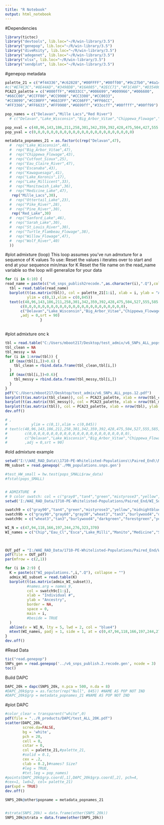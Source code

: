 ```yaml
---
title: "R Notebook"
output: html_notebook
---
```

#Dependencies
```r
library(tictoc)
library("devtools", lib.loc="~/R/win-library/3.5")
library("genepop", lib.loc="~/R/win-library/3.5")
library("diveRsity", lib.loc="~/R/win-library/3.5")
library("adegenet", lib.loc="~/R/win-library/3.5")
library("xlsx", lib.loc="~/R/win-library/3.5")
library("sendplot", lib.loc="~/R/win-library/3.5")
```
#genepop metadata
```r
palette_21 = c("#f44336","#c62828","#00FFFF","#00ff00","#9c27b0","#4a148c","#673ab7","#311b92","#2196f3","#0d47a1","#2196f3","#0d47a1","#00bcd4","#009688","#cddc39","#827717","#ffc107","#ff6f00","#8d6e63","#4e342e","#9e9e9e","#424242","#78909c","#455a64")
#c("#E74C3C","#8E44AD","#3498DB","#16A085","#2ECC71","#F1C40F","#D35400","#ECF0F1","#95A5A6","#34495E","#CCFFFF","#FF33FF","#00FFCC","#873600",)
PCA23_palette = c("#000ffF","#0033CC","#006699","#009966","#006600",
"#66CC00","#CCFF00","#CC9900","#CC3300","#CC0033",
"#CC0099","#CC00FF","#6633FF","#CC66FF","#FF66CC",
"#FF3366","#FF6633","#FF9900","#6699ff","#33ccff","#00ffff","#00ff99")

pop_names = c("Delavan","Mille Lacs","Red River")
  # c("Delavan","Lake_Wisconsin","Big_Arbor_Vitae","Chippewa_Flowage","Cutfoot_Sioux","Eau_Claire_River","Escanaba","Kawaguesaga","Lake_Koronis","Lake_Millicent","Manitowish_Lake","Medicine_Lake","Mille_Lacs","Ottertail_Lake","Pike_River","Pine_River","Red_Lake","Sanford_Lake","Sarah_Lake","St_Louis_River","St_Louis_River","Turtle_Flambeau_Flowage","Willow_Flowage","Wolf_River")

pop_xval = c(48,96,143,186,211,258,301,342,359,392,428,475,504,427,555,585,614,660,690,720,758,805,845)
pop_yval = c(0,0,0,0,0,0,0,0,0,0,0,0,0,0,0,0,0,0,0,0,0,0,0)

metadata_popnames_21 = as.factor(c(rep("Delavan",47),
  #  rep("Lake_Wisconsin",48),
  #  rep("Big_Arbor_Vitae",47),
  #  rep("Chippewa_Flowage",43),
  #  rep("Cutfoot_Sioux",25),
  #  rep("Eau_Claire_River",47),
  #  rep("Escanaba",43),
  #  rep("Kawaguesaga",41),
  #  rep("Lake_Koronis",17),
  #  rep("Lake_Millicent",33),
  #  rep("Manitowish_Lake",36),
  #  rep("Medicine_Lake",47),
   rep("Mille_Lacs",30),
  #  rep("Ottertail_Lake",23),
  #  rep("Pike_River",28),
  #  rep("Pine_River",30),
   rep("Red_Lake",30)
  #  rep("Sanford_Lake",46),
  #  rep("Sarah_Lake",30),
  #  rep("St_Louis_River",30),
  #  rep("Turtle_Flambeau_Flowage",38),
  #  rep("Willow_Flowage",47),
  #  rep("Wolf_River",40)
  ))

```
#plot admixture (loop)
This loop assumes you've run admxture for a sequence of K values
  To use: 
    Reset the values i iterates over to start and end at your sequence min/max for K
    Reset the file name on the read_name variable so the loop will generalize for your data

```r
for (i in 6:10) {
read_name = paste(c("v6_snps_publish2recode.",as.character(i),".Q"),collapse = "")
  tbl = read.table(read_name)
  barplot(t(as.matrix(tbl)), col = palette_21[1:i], xlab = i, ylab = "Admixture", border = "NA",
          ylim = c(0,1),xlim = c(0,845))
  text(c(48,96,143,186,211,258,301,342,359,392,428,475,504,527,555,585,614,660,690,720,758,805,845),
       c(0,0,0,0,0,0,0,0,0,0,0,0,0,0,0,0,0,0,0,0,0,0,0),
       c("Delavan","Lake_Wisconsin","Big_Arbor_Vitae","Chippewa_Flowage","Cutfoot_Sioux","Eau_Claire_River","Escanaba","Kawaguesaga","Lake_Koronis","Lake_Millicent","Manitowish_Lake","Medicine_Lake","Mille_Lacs","Ottertail_Lake","Pike_River","Pine_River","Red_Lake","Sanford_Lake","Sarah_Lake","St_Louis_River","Turtle_Flambeau_Flowage","Willow_Flowage","Wolf_River")
       ,adj = 0,srt = 90)
                }
  
```
#plot admixture onc k
```r
tbl = read.table("C:/Users/mboot217/Desktop/test_admix/v6_SNPs_ALL_pops.12.Q")
tbl_clean = NA
tbl_messy = NA
for (i in 1:nrow(tbl)) {
  if (max(tbl[i,])>0.6) {
    tbl_clean = rbind.data.frame(tbl_clean,tbl[i,])
  }
  if (max(tbl[i,])<0.6){
    tbl_messy = rbind.data.frame(tbl_messy,tbl[i,])
  }
}
pdf("C:/Users/mboot217/Desktop/test_admix/v6_SNPs_ALL_pops.12.pdf")
barplot(t(as.matrix(tbl_clean)), col = PCA23_palette, xlab = nrow(tbl_clean), ylab = "Admixture", border = "NA")
barplot(t(as.matrix(tbl_messy)), col = PCA23_palette, xlab = nrow(tbl_messy), ylab = "Admixture", border = "NA")
barplot(t(as.matrix(tbl)), col = PCA23_palette, xlab = nrow(tbl), ylab = "Admixture", border = "NA")
dev.off()

# ,
#           ylim = c(0,1),xlim = c(0,845))
# text(c(48,96,143,186,211,258,301,342,359,392,428,475,504,527,555,585,614,660,690,720,758,805,845),
#        c(0,0,0,0,0,0,0,0,0,0,0,0,0,0,0,0,0,0,0,0,0,0,0),
#        c("Delavan","Lake_Wisconsin","Big_Arbor_Vitae","Chippewa_Flowage","Cutfoot_Sioux","Eau_Claire_River","Escanaba","Kawaguesaga","Lake_Koronis","Lake_Millicent","Manitowish_Lake","Medicine_Lake","Mille_Lacs","Ottertail_Lake","Pike_River","Pine_River","Red_Lake","Sanford_Lake","Sarah_Lake","St_Louis_River","Turtle_Flambeau_Flowage","Willow_Flowage","Wolf_River")
#        ,adj = 0,srt = 90)
```
#old admixture example
```r
setwd("I:\\WAE_RAD_Data\\1710-PE-Whitelisted-Populations\\Paired_End\\MN_Subset\\")
MN_subset = read.genepop('./MN_populations.snps.gen')

#test_HW_small = hw.test(pops_SMALL$raw_data)
#fstat(pops_SMALL)


# ADMIXTURE  #
# 9 color swatch: col = c("gray0","tan4","green","mistyrose3","yellow","midnightblue","orange","moccasin","gray50"),
setwd('I:/WAE_RAD_Data/1710-PE-Whitelisted-Populations/Paired_End/WI_Subset/Admixture')

swatch9 = c("gray90","tan4","green","mistyrose3","yellow","midnightblue","orange","moccasin","gray50")
swatch9b = c("gray90","gray60","gray30","wheat3","tan3","burlywood4","darkgreen","forestgreen","yellowgreen")
swatch9c = c("wheat3","tan3","burlywood4","darkgreen","forestgreen","yellowgreen","gray90","gray60","gray30")

WI_N = c(47,94,118,166,197,244,276,323,370)
WI_names = c("Chip","Eau_Cl","Esca","Lake_Milli","Manito","Medicine","St_Lou","Turt_Flam","Wolf")

  
  
OUT_pdf = "I:/WAE_RAD_Data/1710-PE-Whitelisted-Populations/Paired_End/WI_Subset/Admixture/K_selection"
pdf(file = OUT_pdf)
par(mfrow = c(2,1))

for (i in 2:9) {
  K = paste(c("WI_populations.",i,".Q"), collapse = "")
  admix_WI_subset = read.table(K)
  barplot(t(as.matrix(admix_WI_subset)), 
          #names.arg = names_9,
          col = swatch9c[1:i],
          xlab = "Individual #",
          ylab = "Ancestry",
          border = NA,
          space = 0,
          main = i,
          #beside = TRUE
  )
  abline(v = WI_N, lty = 5, lwd = 2, col = "blue4")
  mtext(WI_names, padj = 1, side = 1, at = c(0,47,94,118,166,197,244,276,323), adj = 0, par(las=1), cex = 0.5)
}
dev.off()


```

#Read Data
```r
tic("read.genepop")
SNPs_gen = read.genepop('../v6_snps_publish.2.recode.gen', ncode = 3)
toc()
```
Build DAPC
```r
DAPC_20k = dapc(SNPS_20k, n.pca = 500, n.da = 8)
#DAPC_20k$grp = as.factor(rep("Null", 845)) #NAME AS POP NOT IND
#DAPC_20k$grp = metadata_popnames_21 #NAME AS POP NOT IND
```

#plot DAPC
```r

#color_clear = transparent("white",0)
pdf(file = "../R_products/DAPC/test_ALL_20K.pdf")
scatter(DAPC_20k,
        scree.da=FALSE,
        bg = 'white',
        pch = 20, 
        cell = 0,
        cstar = 0,
        col = palette_21,#palette_21,
        #solid = 0.1,
        cex = .2,
        clab = 0.2,)#names? Size?
        #leg = TRUE,
        #txt.leg = pop_names)
#points(DAPC_20k$grp.coord[,1],DAPC_20k$grp.coord[,2], pch=4,
#cex=1, lwd=2, col= palette_21)
par(xpd = TRUE)
dev.off()
```

```r
SNPS_20k@other$popname = metadata_popnames_21


#strata(SNPS_20k) = data.frame(other(SNPS_20k))
SNPS_20k@strata = data.frame(other(SNPS_20k))
```

